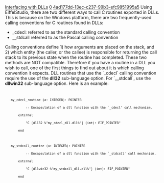 [[Property:title|Interfacing with DLLs]]
[[Property:weight|0]]
[[Property:uuid|4ad177dd-13ec-c237-99b3-efc9851995a5]]
Using EiffelStudio, there are two different ways to call C routines exported in DLLs. This is because on the Windows platform, there are two frequently-used calling conventions for C routines found in DLLs:

* _cdecl: referred to as the standard calling convention
* __stdcall referred to as the Pascal calling convention

Calling conventions define 1) how arguments are placed on the stack, and 2) which entity (the caller, or the callee) is responsible for returning the call stack to its previous state when the routine has completed.  These two methods are NOT compatible.  Therefore if you have a routine in a DLL you wish to call, one of the first things to find out about it is which calling convention it expects.  DLL routines that use the `_cdecl` calling convention require the use of the '''dll32''' sub-language option.  For `__stdcall`, use the '''dllwin32''' sub-language option. Here is an example:

<code>
    my_cdecl_routine (a: INTEGER): POINTER
            -- Encapsulation of a dll function with the `_cdecl' call mechanism.
        external
            "C [dll32 %"my_cdecl_dll.dll%"] (int): EIF_POINTER"
        end
		
    my_stdcall_routine (a: INTEGER): POINTER
            -- Encapsulation of a dll function with the `_stdcall' call mechanism.
        external
            "C [dllwin32 %"my_stdcall_dll.dll%"] (int): EIF_POINTER"
        end
</code>

{{note|Most OS services provided by the Win32 API use the __stdcall calling convention.}}

{{warning|Getting '''dll32''' and '''dllwin32''' reversed will cause your application's call stack to be corrupted.  This will cause your application to malfunction, can cause it to crash, and can potentially crash your whole system. So getting this right is crucial to smooth implementation of external DLL calls.  For more information please consult your C compiler documentation.}}



